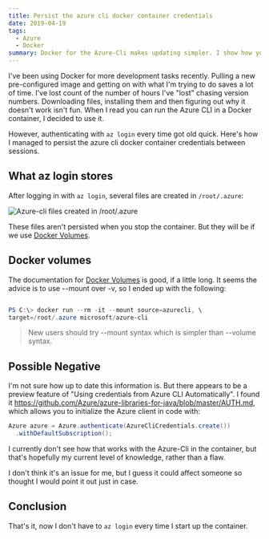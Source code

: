 ```yaml
---
title: Persist the azure cli docker container credentials
date: 2019-04-19
tags:
  - Azure
  - Docker
summary: Docker for the Azure-Cli makes updating simpler. I show how you can stop the need to login every time by saving your credentials.
---
```


I've been using Docker for more development tasks recently. Pulling a new pre-configured image and getting on with what I'm trying to do saves a lot of time. I've lost count of the number of hours I've "lost" chasing version numbers. Downloading files, installing them and then figuring out why it doesn't work isn't fun. When I read you can run the Azure CLI in a Docker container, I decided to use it.

However, authenticating with `az login` every time got old quick. Here's how I managed to persist the azure cli docker container credentials between sessions.

## What az login stores

After logging in with `az login`, several files are created in `/root/.azure`:

![Azure-cli files created in /root/.azure](/static/images/2019/04/files_created_in_root_azure.png 'Azure-cli files created in /root/.azure')

These files aren't persisted when you stop the container. But they will be if we use [Docker Volumes](https://docs.docker.com/storage/volumes/).

## Docker volumes

The documentation for [Docker Volumes](https://docs.docker.com/storage/volumes/) is good, if a little long. It seems the advice is to use --mount over -v, so I ended up with the following:

```powershell

PS C:\> docker run --rm -it --mount source=azurecli, \
target=/root/.azure microsoft/azure-cli

```

> New users should try --mount syntax which is simpler than --volume syntax.

## Possible Negative

I'm not sure how up to date this information is. But there appears to be a preview feature of "Using credentials from Azure CLI Automatically". I found it https://github.com/Azure/azure-libraries-for-java/blob/master/AUTH.md, which allows you to initialize the Azure client in code with:

```csharp
Azure azure = Azure.authenticate(AzureCliCredentials.create())
  .withDefaultSubscription();
```

I currently don't see how that works with the Azure-Cli in the container, but that's hopefully my current level of knowledge, rather than a flaw.

I don't think it's an issue for me, but I guess it could affect someone so thought I would point it out just in case.

## Conclusion

That's it, now I don't have to `az login` every time I start up the container.
